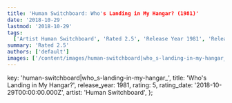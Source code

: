```yaml
---
title: 'Human Switchboard: Who's Landing in My Hangar? (1981)'
date: '2018-10-29'
lastmod: '2018-10-29'
tags:
  ['Artist Human Switchboard', 'Rated 2.5', 'Release Year 1981', 'Release Decade 1980']
summary: 'Rated 2.5'
authors: ['default']
images: ['/content/images/human-switchboard|who_s-landing-in-my-hangar_.jpg']
---
```


  key: 'human-switchboard|who_s-landing-in-my-hangar_',
  title: 'Who's Landing in My Hangar?',
  release_year: 1981,
  rating: 5,
  rating_date: '2018-10-29T00:00:00.000Z',
  artist: 'Human Switchboard',
};

<MusicRating data={data} />
